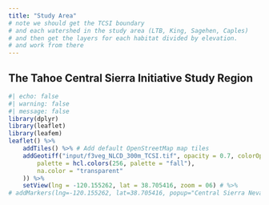 ```yaml
---
title: "Study Area"
# note we should get the TCSI boundary
# and each watershed in the study area (LTB, King, Sagehen, Caples)
# and then get the layers for each habitat divided by elevation.
# and work from there
---
```

## The Tahoe Central Sierra Initiative Study Region
```r
#| echo: false
#| warning: false
#| message: false
library(dplyr)
library(leaflet)
library(leafem)
leaflet() %>%
    addTiles() %>% # Add default OpenStreetMap map tiles
    addGeotiff("input/f3veg_NLCD_300m_TCSI.tif", opacity = 0.7, colorOptions = colorOptions(
        palette = hcl.colors(256, palette = "fall"),
        na.color = "transparent"
    )) %>%
    setView(lng = -120.155262, lat = 38.705416, zoom = 06) # %>%
# addMarkers(lng=-120.155262, lat=38.705416, popup="Central Sierra Nevada")
```